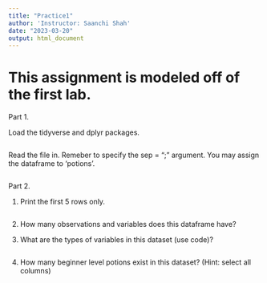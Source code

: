 ```yaml
---
title: "Practice1"
author: 'Instructor: Saanchi Shah'
date: "2023-03-20"
output: html_document
---
```


# This assignment is modeled off of the first lab. 

Part 1.

Load the tidyverse and dplyr packages.

```r

```

Read the file in. Remeber to specify the sep = ";" argument. You may assign the dataframe to 'potions'.

```r

```


Part 2.

1. Print the first 5 rows only.

```r

```

2. How many observations and variables does this dataframe have?


3. What are the types of variables in this dataset (use code)?

```r

```

4. How many beginner level potions exist in this dataset?
(Hint: select all columns)
```r

```